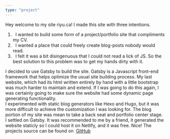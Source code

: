 ```yaml
---
type: "project"
---
```

Hey welcome to my site riyu.ca! I made this site with three intentions. <br/>

<ol>
  <li>&nbsp;&nbsp;I wanted to build some form of a project/portfolio site that compliments my CV.</li>
  <li>&nbsp;&nbsp;I wanted a place that could freely create blog-posts nobody would read.</li>
  <li>&nbsp;&nbsp;I felt it was a bit disingenuous that I could not read a lick of JS. So the best solution  to this problem was to get my hands dirty with it.</li>
</ol>

I decided to use Gatsby to build the site. Gatsby is a Javascript front-end framework that helps
optimize the usual site building process. My last website, which had its html written entirely by
hand with a little bootstrap was much harder to maintain and extend. If I was going to do this
again, I was certainly going to make sure the website had some dynamic page generating functionality.
<br/>
I experimented with static blog generators like Hexo and Hugo, but it was more difficult
to achieve the customization I was looking for. The blog portion of my site was mean to take
a back seat and portfolio center stage.
<br/>
I settled on Gatsby. It was recommended to me by a friend, it generated the website staticly
so I could host it on Netlify, and it was free. Nice!
The projects source can be found on&nbsp;
<a href="https://github.com/0xRiyu/riyu.ca" target="_blank" rel="noreferrer">GitHub</a>
